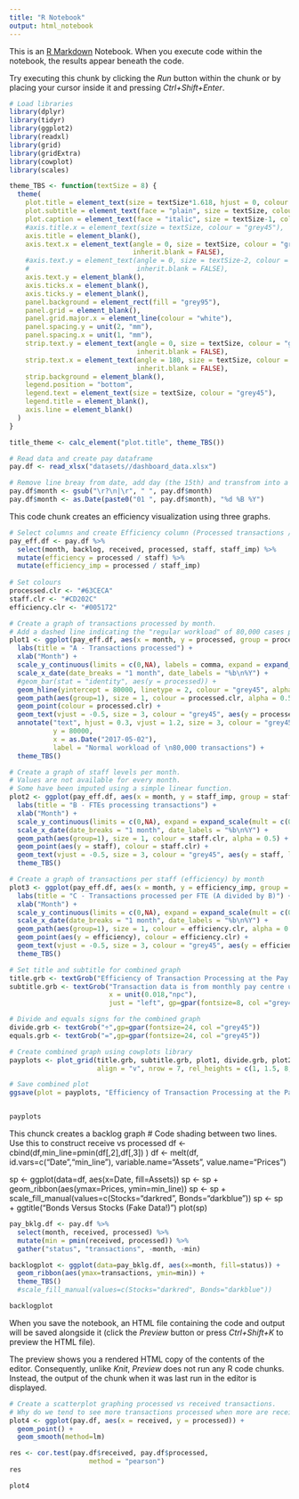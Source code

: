 ```yaml
---
title: "R Notebook"
output: html_notebook
---
```


This is an [R Markdown](http://rmarkdown.rstudio.com) Notebook. When you execute code within the notebook, the results appear beneath the code. 

Try executing this chunk by clicking the *Run* button within the chunk or by placing your cursor inside it and pressing *Ctrl+Shift+Enter*. 
```r
# Load libraries
library(dplyr)
library(tidyr)
library(ggplot2)
library(readxl)
library(grid)
library(gridExtra)
library(cowplot)
library(scales)

theme_TBS <- function(textSize = 8) {
  theme(
    plot.title = element_text(size = textSize*1.618, hjust = 0, colour = "grey45", face = "plain"),
    plot.subtitle = element_text(face = "plain", size = textSize, colour = "grey45"),
    plot.caption = element_text(face = "italic", size = textSize-1, colour = "grey45"),
    #axis.title.x = element_text(size = textSize, colour = "grey45"),
    axis.title = element_blank(),
    axis.text.x = element_text(angle = 0, size = textSize, colour = "grey45", 
                               inherit.blank = FALSE),
    #axis.text.y = element_text(angle = 0, size = textSize-2, colour = "grey45", 
    #                           inherit.blank = FALSE),
    axis.text.y = element_blank(),
    axis.ticks.x = element_blank(),
    axis.ticks.y = element_blank(),
    panel.background = element_rect(fill = "grey95"),
    panel.grid = element_blank(),
    panel.grid.major.x = element_line(colour = "white"),
    panel.spacing.y = unit(2, "mm"),
    panel.spacing.x = unit(1, "mm"),
    strip.text.y = element_text(angle = 0, size = textSize, colour = "grey45", 
                                inherit.blank = FALSE),
    strip.text.x = element_text(angle = 180, size = textSize, colour = "grey45", 
                                inherit.blank = FALSE),
    strip.background = element_blank(),
    legend.position = "bottom",
    legend.text = element_text(size = textSize, colour = "grey45"),
    legend.title = element_blank(),
    axis.line = element_blank()
  )
}

title_theme <- calc_element("plot.title", theme_TBS())

# Read data and create pay dataframe
pay.df <- read_xlsx("datasets//dashboard_data.xlsx")

# Remove line breay from date, add day (the 15th) and transfrom into a date object
pay.df$month <- gsub("\r?\n|\r", " ", pay.df$month)
pay.df$month <- as.Date(paste0("01 ", pay.df$month), "%d %B %Y")

```

This code chunk creates an efficiency visualization using three graphs.
```r
# Select columns and create Efficiency column (Processed transactions / Staff)
pay_eff.df <- pay.df %>%
  select(month, backlog, received, processed, staff, staff_imp) %>%
  mutate(efficiency = processed / staff) %>%
  mutate(efficiency_imp = processed / staff_imp)
  
# Set colours
processed.clr <- "#63CECA"
staff.clr <- "#CD202C"
efficiency.clr <- "#005172"

# Create a graph of transactions processed by month.
# Add a dashed line indicating the "regular workload" of 80,000 cases per month
plot1 <- ggplot(pay_eff.df, aes(x = month, y = processed, group = processed)) +
  labs(title = "A - Transactions processed") +
  xlab("Month") +
  scale_y_continuous(limits = c(0,NA), labels = comma, expand = expand_scale(mult = c(0,.15))) +
  scale_x_date(date_breaks = "1 month", date_labels = "%b\n%Y") +
  #geom_bar(stat = "identity", aes(y = processed)) +
  geom_hline(yintercept = 80000, linetype = 2, colour = "grey45", alpha = 0.5) +
  geom_path(aes(group=1), size = 1, colour = processed.clr, alpha = 0.5) +
  geom_point(colour = processed.clr) +
  geom_text(vjust = -0.5, size = 3, colour = "grey45", aes(y = processed, label = comma(processed))) +
  annotate("text", hjust = 0.3, vjust = 1.2, size = 3, colour = "grey45",
           y = 80000, 
           x = as.Date("2017-05-02"), 
           label = "Normal workload of \n80,000 transactions") +
  theme_TBS()

# Create a graph of staff levels per month.
# Values are not available for every month.
# Some have been imputed using a simple linear function.
plot2 <- ggplot(pay_eff.df, aes(x = month, y = staff_imp, group = staff)) +
  labs(title = "B - FTEs processing transactions") +
  xlab("Month") +
  scale_y_continuous(limits = c(0,NA), expand = expand_scale(mult = c(0,.15))) +
  scale_x_date(date_breaks = "1 month", date_labels = "%b\n%Y") +
  geom_path(aes(group=1), size = 1, colour = staff.clr, alpha = 0.5) +
  geom_point(aes(y = staff), colour = staff.clr) + 
  geom_text(vjust = -0.5, size = 3, colour = "grey45", aes(y = staff, label = round(staff,0))) +
  theme_TBS()

# Create a graph of transactions per staff (efficiency) by month
plot3 <- ggplot(pay_eff.df, aes(x = month, y = efficiency_imp, group = efficiency_imp)) +
  labs(title = "C - Transactions processed per FTE (A divided by B)") +
  xlab("Month") +
  scale_y_continuous(limits = c(0,NA), expand = expand_scale(mult = c(0,.15))) +
  scale_x_date(date_breaks = "1 month", date_labels = "%b\n%Y") +
  geom_path(aes(group=1), size = 1, colour = efficiency.clr, alpha = 0.5) +
  geom_point(aes(y = efficiency), colour = efficiency.clr) +
  geom_text(vjust = -0.5, size = 3, colour = "grey45", aes(y = efficiency, label = round(efficiency,0))) +
  theme_TBS()

# Set title and subtitle for combined graph
title.grb <- textGrob("Efficiency of Transaction Processing at the Pay Centre", hjust = 0.72, gp=gpar(fontsize=16, col ="grey45"))
subtitle.grb <- textGrob("Transaction data is from monthly pay centre updates. FTE data is from public statements, pay centre updates and other data received from PSPC. \nIn months where FTE data is unavailable, values were imputed based on a linear function and are used to calculate the efficiency curve for those months.", 
                         x = unit(0.018,"npc"), 
                         just = "left", gp=gpar(fontsize=8, col ="grey45", fontface = "plain"))

# Divide and equals signs for the combined graph
divide.grb <- textGrob("÷",gp=gpar(fontsize=24, col ="grey45"))
equals.grb <- textGrob("=",gp=gpar(fontsize=24, col ="grey45"))

# Create combined graph using cowplots library
payplots <- plot_grid(title.grb, subtitle.grb, plot1, divide.grb, plot2, equals.grb, plot3, #labels = c("","a","","b","","c"),
                      align = "v", nrow = 7, rel_heights = c(1, 1.5, 8, 1, 8, 1, 8))

# Save combined plot
ggsave(plot = payplots, "Efficiency of Transaction Processing at the Pay Centre (May 2017 - Sep 2018).pdf", width = 8, height = 8)


payplots
```

This chunck creates a backlog graph
# Code shading between two lines. Use this to construct receive vs processed
df <- cbind(df,min_line=pmin(df[,2],df[,3]) ) 
df <- melt(df, id.vars=c("Date","min_line"), variable.name="Assets", value.name="Prices")

sp <- ggplot(data=df, aes(x=Date, fill=Assets))
sp <- sp + geom_ribbon(aes(ymax=Prices, ymin=min_line))
sp <- sp + scale_fill_manual(values=c(Stocks="darkred", Bonds="darkblue"))
sp <- sp + ggtitle("Bonds Versus Stocks (Fake Data!)")
plot(sp)

```r

pay_bklg.df <- pay.df %>%
  select(month, received, processed) %>%
  mutate(min = pmin(received, processed)) %>%
  gather("status", "transactions", -month, -min)

backlogplot <- ggplot(data=pay_bklg.df, aes(x=month, fill=status)) +
  geom_ribbon(aes(ymax=transactions, ymin=min)) +
  theme_TBS()
  #scale_fill_manual(values=c(Stocks="darkred", Bonds="darkblue"))

backlogplot

```

When you save the notebook, an HTML file containing the code and output will be saved alongside it (click the *Preview* button or press *Ctrl+Shift+K* to preview the HTML file).

The preview shows you a rendered HTML copy of the contents of the editor. Consequently, unlike *Knit*, *Preview* does not run any R code chunks. Instead, the output of the chunk when it was last run in the editor is displayed.

```r
# Create a scatterplot graphing processed vs received transactions.
# Why do we tend to see more transactions processed when more are received?
plot4 <- ggplot(pay.df, aes(x = received, y = processed)) +
  geom_point() +
  geom_smooth(method=lm)

res <- cor.test(pay.df$received, pay.df$processed, 
                    method = "pearson")
res

plot4
```


